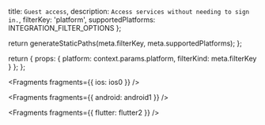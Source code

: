   title: `Guest access`,
  description: `Access services without needing to sign in.`,
  filterKey: 'platform',
  supportedPlatforms: INTEGRATION_FILTER_OPTIONS
};



  return generateStaticPaths(meta.filterKey, meta.supportedPlatforms);
};

  return {
    props: {
      platform: context.params.platform,
      filterKind: meta.filterKey
    }
  };
};


<Fragments fragments={{ ios: ios0 }} />


<Fragments fragments={{ android: android1 }} />


<Fragments fragments={{ flutter: flutter2 }} />
